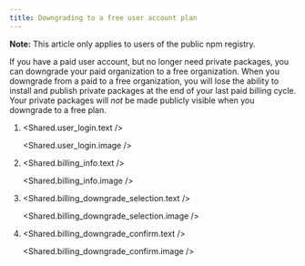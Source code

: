 ```yaml
---
title: Downgrading to a free user account plan
---
```


<Note>

**Note:** This article only applies to users of the public npm registry.

</Note>

If you have a paid user account, but no longer need private packages, you can downgrade your paid organization to a free organization. When you downgrade from a paid to a free organization, you will lose the ability to install and publish private packages at the end of your last paid billing cycle. Your private packages will _not_ be made publicly visible when you downgrade to a free plan.

1. <Shared.user_login.text />

   <Shared.user_login.image />

2. <Shared.billing_info.text />

   <Shared.billing_info.image />

3. <Shared.billing_downgrade_selection.text />

   <Shared.billing_downgrade_selection.image />

4. <Shared.billing_downgrade_confirm.text />

   <Shared.billing_downgrade_confirm.image />
